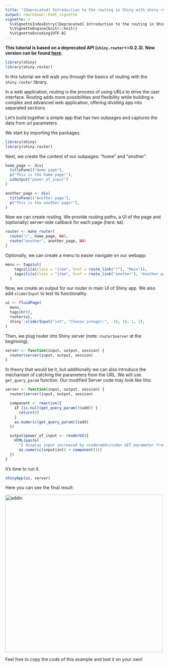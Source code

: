 ```yaml
---
title: "[Deprecated] Introduction to the routing in Shiny with shiny.router"
output: rmarkdown::html_vignette
vignette: >
  %\VignetteIndexEntry{[Deprecated] Introduction to the routing in Shiny with shiny.router}
  %\VignetteEngine{knitr::knitr}
  %\VignetteEncoding{UTF-8}
---
```


__This tutorial is based on a deprecated API (`shiny.router`<=0.2.3). New version can be found [here](https://appsilon.github.io/shiny.router/articles/basics.html).__

```r
library(shiny)
library(shiny.router)
```

In this tutorial we will walk you through the basics of routing with the `shiny.router` library.

In a web application, routing is the process of using URLs to drive the user interface. Routing adds more possibilities and flexibility while building a complex and advanced web application, offering dividing app into separated sections.

Let's build together a simple app that has two subpages and captures the data from url parameters.

We start by importing the packages.

```r
library(shiny)
library(shiny.router)
```

Next, we create the content of our subpages: "home" and "another".

```r
home_page <- div(
  titlePanel("Home page"),
  p("This is the home page!"),
  uiOutput("power_of_input")
)

another_page <- div(
  titlePanel("Another page"),
  p("This is the another page!"),
)
```

Now we can create routing. We provide routing paths, a UI of the page and (optionally) server-side callback for each page (here: `NA`).

```r
router <- make_router(
  route("/", home_page, NA),
  route("another", another_page, NA)
)
```

Optionally, we can create a menu to easier navigate on our webapp:

```r
menu <- tags$ul(
    tags$li(a(class = "item", href = route_link("/"), "Main")),
    tags$li(a(class = "item", href = route_link("another"), "Another page")),
  )
```

Now, we create an output for our router in main UI of Shiny app. We also add `sliderInput` to test its
functionality.

```r
ui <- fluidPage(
  menu,
  tags$hr(),
  router$ui,
  shiny::sliderInput("int", "Choose integer:", -10, 10, 1, 1),
)
```

Then, we plug router into Shiny server (note: `router$server` at the beginning).

```r
server <- function(input, output, session) {
  router$server(input, output, session)
}
```

In theory that would be it, but additionally we can also introduce the mechanism
of catching the parameters from the URL. We will use `get_query_param` function.
Our modified Server code may look like this:

```r
server <- function(input, output, session) {
  router$server(input, output, session)

  component <- reactive({
    if (is.null(get_query_param()$add)) {
      return(0)
    }
    as.numeric(get_query_param()$add)
  })

  output$power_of_input <- renderUI({
    HTML(paste(
      "I display input increased by <code>add</code> GET parameter from app url and pass result to <code>output$power_of_input</code>: ",
      as.numeric(input$int) + component()))
  })
}
```

It's time to run it.

```r
shinyApp(ui, server)
```

Here you can see the final result:

<img src="images/router_demo1.gif" alt="addin" width="500"/>

Feel free to copy the code of this example and test it on your own!
